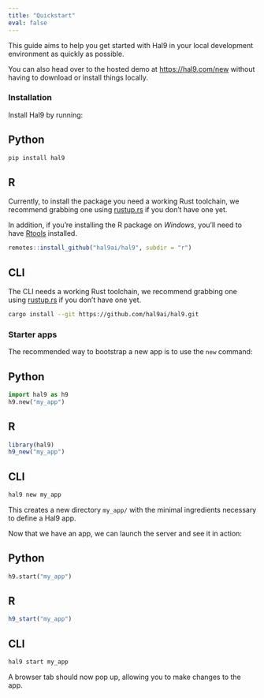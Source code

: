 ```yaml
---
title: "Quickstart"
eval: false
---
```


This guide aims to help you get started with Hal9 in your local development environment as quickly as possible.

You can also head over to the hosted demo at [https://hal9.com/new](https://hal9.com/new) without having to download
or install things locally.

### Installation

Install Hal9 by running:

::: {.panel-tabset group="language"}

## Python

```bash
pip install hal9
```

## R

Currently, to install the package you need a working Rust toolchain, we recommend grabbing one using [rustup.rs](https://rustup.rs) if you don't have one yet.

In addition, if you're installing the R package on *Windows*, you'll need to have [Rtools](https://cran.r-project.org/bin/windows/Rtools/rtools42/rtools.html)
installed.

```r
remotes::install_github("hal9ai/hal9", subdir = "r")
```

## CLI 

The CLI needs a working Rust toolchain, we recommend grabbing one using [rustup.rs](https://rustup.rs) if you don't have one yet.

```bash
cargo install --git https://github.com/hal9ai/hal9.git
```
:::

### Starter apps

The recommended way to bootstrap a new app is to use the `new` command:

::: {.panel-tabset group="language"}

## Python

```python
import hal9 as h9
h9.new("my_app")
```

## R

```r
library(hal9)
h9_new("my_app")
```

## CLI

```bash
hal9 new my_app
```

:::

This creates a new directory `my_app/` with the minimal ingredients necessary to define a Hal9 app.

Now that we have an app, we can launch the server and see it in action:

::: {.panel-tabset group="language"}

## Python

```python
h9.start("my_app")
```

## R

```r
h9_start("my_app")
```

## CLI

```bash
hal9 start my_app
```

:::

A browser tab should now pop up, allowing you to make changes to the app.